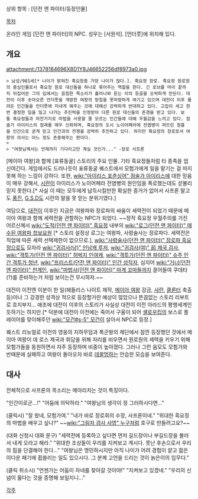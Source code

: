상위 항목 : [던전 앤 파이터/등장인물]

[[목차]]

온라인 게임 [던전 앤 파이터]의 NPC. 성우는 [서원석]. [언더풋]에 위치해 있다.

== 개요 ==

attachment:/1378184696X8D1Y8J46652256df8973a0.jpg
 > 남성/981세[* 나이가 밝혀진 흑요정중 가장 나이가 많다.]. 흑요정 장로. 흑요정 원로원의 중심인물로서 흑요정 원로 대신들을 하나로 묶어주는 역할을 한다. 긴 로브를 머리 끝까지 뒤집어쓴 그의 입에서는 음침한 목소리가 흘러나와 듣는 이의 등골을 오싹하게 만든다. 대전이 이후 솟아오른 언더풋을 개방한 여왕의 방침을 못마땅하게 여기고 있으며 대전이 이후 몰려든 인간들을 언더풋에 지내게 해주는 것에 대해선 강력하게 반대하고 있다. 고집이 세고 한번 결정한 일을 밀고 나가는 추진력을 인정받아 다른 원로 대신들의 존경을 받고 있다. 보통 흑요정들과 마찬가지로 마법을 사용할 줄 모르는 인간들에 대해 우월감을 느끼고 있다. 점술가 아이리스의 점괘를 매우 신뢰하며, 흑요정의 도시 노이어페라에 전염병이 퍼뜨린 원흉을 인간으로 굳게 믿고 인간과의 전쟁을 강력히 추진하고 있다. 하지만 흑요정의 장로로서 여왕의 의사는 어느 정도 존중해주는 편이다. 
 >
 > "여왕님께서는 언제까지 기다리고만 계실 것인가..." -장로 사프론

[메이아 여왕]과 함께 [표류동굴] 스토리의 주요 인물. 기타 흑요정들처럼 타 종족을 업신여긴다. 게임에서도 드러나듯이 표류동굴 퀘스트에서 모험가에게 일을 맡기는 걸 마지못해 하는 느낌이 강하다. 또한, [[wiki:"아이리스 포춘싱어" 점술가 아이리스]]에 대한 믿음이 매우 강해서, [[시란]]이 아이리스가 노이어페라 전염병의 원인임을 폭로했는데도 섣불리 믿지 못한다.[* 사실 이 때는 모두에게 납득시킬만한 확실한 증거가 없어서 사프론 말고도 [[풍진]], [[G.S.D]]도 시란의 말을 못 믿는 분위기였다.]

여담으로, [[대전이]] 이후인 지금은 여왕파와 장로파의 싸움이 세력전이 되었기 때문에 메이아 여왕과 함께 세력전을 관할하는 NPC가 되었다. ~~정작 흑요정 우월주의를 가진 어르신께서 [[wiki:"도적(던전 앤 파이터)" 흑요정]] 내부의 [[wiki:"로그(던전 앤 파이터)" 매수된 여왕파 첩보요원]] [* 스토리 설정상 로그는 여왕파, 사령술사는 장로파다. 세력전은 직업에 따른 세력 선택제한이 없으므로.], [[wiki:"사령술사(던전 앤 파이터)" 장로파 흑요정]]으로도 모자라 [[wiki:"귀검사(남)" 인남캐 루저]], [[wiki:"귀검사(여)" 前 제국 검사]], [[wiki:"격투가(던전 앤 파이터)" 허벅지 인여캐]], [[wiki:"격투가(던전 앤 파이터)" 슈주 인간 격투가 청년]], [[wiki:"프리스트(던전 앤 파이터)" 인간 성직자]], 심지어 [[wiki:"거너(던전 앤 파이터)" 천계인]], [[wiki:"마법사(던전 앤 파이터)" 마계 꼬마들]]까지 끌어들여 쿠데타(?)를 준비하는거 처럼 보이는건 무시하자.~~

대전이 이전엔 이분이 한 일(헤들리스 나이트 제작, [[메이아 여왕]] 감금, [[샤란]], [[클론터]] 축출 등)이나 그 강경한 성격상 적으로 등장할거란 예상이 많았으나 뜬끔없는 스토리 리부트로 흐지부지... 애초에 대전이 이후의 스토리가 사실상 대전이 이전 아라드의 평행세계인 듯하기는 하지만.[* 덕분에 대전이 이전에는 죽어서 구울이 되어 [[섈로우킵]]의 보스로 플레이어를 맞이해주던 [[wiki:"모건#s-5" 모건]]이 살아서 NPC로 등장.]

퀘스트 리뉴얼로 이전의 영웅의 지하무덤과 폭군왕의 제단에서 잠깐 등장했던 것에서 메이아 여왕이 데 로스 제국과 회담을 위해 자리를 비우면서 원로원의 세력을 키우기 위해 모험가들을 동원하면서 자주 등장하며 비중이 높아졌다. 그러나 그런 음모도 모험가와 반때문에 실패하고 여왕이 돌아오자 바로 [[데꿀멍]]하는 안습한 모습을 보여준다.

== 대사 ==
전체적으로 사프론의 목소리는 메아리치는 것이 특징이다.

"인간이로군…!"
"어둠에 의탁하라."
"여왕님의 생각이 정 그러하시다면…"

(클릭시)
"잘 왔네, 모험가여."
"내가 바로 장로회의 수장, 사프론이네."
"위대한 흑요정의 마법을 배우고 싶나?" ~~[[wiki:"그림자 검사 사영" 누구]]처럼 호구로 만들려고요?~~

(대화 신청시 대화 문구)
"세력전에 등록하고 싶다면 먼저 길드장이나 부길드장을 불러서 내게 오라고 해라."
"위대한 조상들이 우리를 지켜보고 계시다. 못난 후손으로서 우리의 힘을 단결해야 한다…"
"여왕님은 명민하시지만 아직 나이가 어려 경험이 얕고 젊은이다운 패기에 휩쓸리는 일도 있으시다. 그 분께 고언을 드리는 것이 늙은이의 임무다."

(클릭 취소시)
"언젠가는 어둠이 자네를 찾아갈 것이야!"
"지켜보고 있겠네."
"우리의 신념이 옳다는 것을 증명해 보일지니…"

[[각주]]
